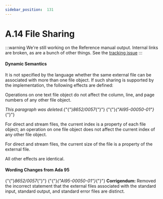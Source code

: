 ---
sidebar_position:  131
---

# A.14 File Sharing

:::warning
We're still working on the Reference manual output.  Internal links are broken,
as are a bunch of other things.
See the [tracking issue](https://github.com/ada-lang-io/ada-lang-io/issues/20)
:::



#### Dynamic Semantics

<p>It is not specified by the language whether the same external file can be associated with more than one file object. If such sharing is supported by the implementation, the following effects are defined: </p>
<p>Operations on one text file object do not affect the column, line, and page numbers of any other file object.</p>
<p><em>This paragraph was deleted.</em>{"{"}<em>8652/0057</em>{"}"} {"{"}<em>{"AI95-00050-01"}</em>{"}"} </p>
<p>For direct and stream files, the current index is a property of each file object; an operation on one file object does not affect the current index of any other file object.</p>
<p>For direct and stream files, the current size of the file is a property of the external file. </p>
<p>All other effects are identical. </p>

#### Wording Changes from Ada 95

<Admonition type="note">
<p>{"{"}<em>8652/0057</em>{"}"} {"{"}<em>{"AI95-00050-01"}</em>{"}"} <strong>Corrigendum:</strong> Removed the incorrect statement that the external files associated with the standard input, standard output, and standard error files are distinct. </p></Admonition>

